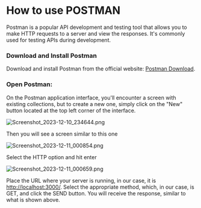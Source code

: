
# How to use POSTMAN


Postman is a popular API development and testing tool that allows you to make HTTP requests to a server and view the responses. It's commonly used for testing APIs during development.


### Download and Install Postman


Download and install Postman from the official website: [Postman Download](https://www.postman.com/downloads/).


### Open Postman:


On the Postman application interface, you'll encounter a screen with existing collections, but to create a new one, simply click on the "New" button located at the top left corner of the interface.


![Screenshot_2023-12-10_234644.png](https://prod-files-secure.s3.us-west-2.amazonaws.com/dd624914-6876-4b58-9694-424f7aa5e22a/10eec1d4-074b-4586-9c27-d8d2c9bfd82f/Screenshot_2023-12-10_234644.png?X-Amz-Algorithm=AWS4-HMAC-SHA256&X-Amz-Content-Sha256=UNSIGNED-PAYLOAD&X-Amz-Credential=AKIAT73L2G45HZZMZUHI%2F20240116%2Fus-west-2%2Fs3%2Faws4_request&X-Amz-Date=20240116T123327Z&X-Amz-Expires=3600&X-Amz-Signature=97e830f04f3eb31914bf88618643f18f8657e17d6a0056cfd43fad536f27a946&X-Amz-SignedHeaders=host&x-id=GetObject)


Then you will see a screen similar to this one


![Screenshot_2023-12-11_000854.png](https://prod-files-secure.s3.us-west-2.amazonaws.com/dd624914-6876-4b58-9694-424f7aa5e22a/f3f56359-24dc-4a59-b7bd-150b3bc3a90e/Screenshot_2023-12-11_000854.png?X-Amz-Algorithm=AWS4-HMAC-SHA256&X-Amz-Content-Sha256=UNSIGNED-PAYLOAD&X-Amz-Credential=AKIAT73L2G45HZZMZUHI%2F20240116%2Fus-west-2%2Fs3%2Faws4_request&X-Amz-Date=20240116T123327Z&X-Amz-Expires=3600&X-Amz-Signature=7ba600a864e4772353b8b3600238f1e445c1ebba25f13ddd299ac73e815cf54b&X-Amz-SignedHeaders=host&x-id=GetObject)


Select the HTTP option and hit enter


![Screenshot_2023-12-11_000659.png](https://prod-files-secure.s3.us-west-2.amazonaws.com/dd624914-6876-4b58-9694-424f7aa5e22a/b0296a6e-adaf-40be-b7f8-244120dea2f2/Screenshot_2023-12-11_000659.png?X-Amz-Algorithm=AWS4-HMAC-SHA256&X-Amz-Content-Sha256=UNSIGNED-PAYLOAD&X-Amz-Credential=AKIAT73L2G45HZZMZUHI%2F20240116%2Fus-west-2%2Fs3%2Faws4_request&X-Amz-Date=20240116T123327Z&X-Amz-Expires=3600&X-Amz-Signature=dca496be1689c2311d8e1795c0b2a5b4ade765158aecc41b35c8178591ccb7d5&X-Amz-SignedHeaders=host&x-id=GetObject)


Place the URL where your server is running, in our case, it is [http://localhost:3000/](http://localhost:3000/). Select the appropriate method, which, in our case, is GET, and click the SEND button. You will receive the response, similar to what is shown above.

